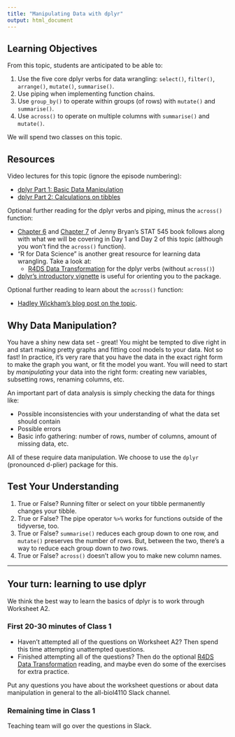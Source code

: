 ```yaml
---
title: "Manipulating Data with dplyr"
output: html_document
---
```


## Learning Objectives

From this topic, students are anticipated to be able to:

1. Use the five core dplyr verbs for data wrangling: `select()`, `filter()`, `arrange()`, `mutate()`, `summarise()`.
2. Use piping when implementing function chains.
3. Use `group_by()` to operate within groups (of rows) with `mutate()` and `summarise()`. 
4. Use `across()` to operate on multiple columns with `summarise()` and `mutate()`.

We will spend two classes on this topic.

## Resources

Video lectures for this topic (ignore the episode numbering):

- [dplyr Part 1: Basic Data Manipulation](https://youtu.be/Gms3zSPqCk8)
- [dplyr Part 2: Calculations on tibbles](https://youtu.be/38BA_v7BwKk)

Optional further reading for the dplyr verbs and piping, minus the `across()` function:

- [Chapter 6](https://stat545.com/dplyr-intro.html) and [Chapter 7](https://stat545.com/dplyr-single.html) of Jenny Bryan's STAT 545 book follows along with what we will be covering in Day 1 and Day 2 of this topic (although you won't find the `across()` function).
- "R for Data Science" is another great resource for learning data wrangling. Take a look at:
    - [R4DS Data Transformation](https://r4ds.hadley.nz/data-transform.html) for the dplyr verbs (without `across()`)
- [dplyr's introductory vignette](https://cran.r-project.org/web/packages/dplyr/vignettes/dplyr.html) is useful for orienting you to the package. 

Optional further reading to learn about the `across()` function:

- [Hadley Wickham's blog post on the topic](https://www.tidyverse.org/blog/2020/04/dplyr-1-0-0-colwise/).

## Why Data Manipulation?

You have a shiny new data set - great! You might be tempted to dive right in and start making pretty graphs and fitting cool models to your data. Not so fast! In practice, it's very rare that you have the data in the exact right form to make the graph you want, or fit the model you want. You will need to start by *manipulating* your data into the right form: creating new variables, subsetting rows, renaming columns, etc. 


An important part of data analysis is simply checking the data for things like: 

- Possible inconsistencies with your understanding of what the data set should contain
- Possible errors 
- Basic info gathering: number of rows, number of columns, amount of missing data, etc. 

All of these require data manipulation. We choose to use the `dplyr` (pronounced d-plier) package for this.

## Test Your Understanding

1. True or False? Running filter or select on your tibble permanently changes your tibble. 
2. True or False? The pipe operator `%>%` works for functions outside of the tidyverse, too.
3. True or False? `summarise()` reduces each group down to one row, and `mutate()` preserves the number of rows. But, between the two, there's a way to reduce each group down to _two_ rows.
4. True or False? `across()` doesn't allow you to make new column names. 

---

## Your turn: learning to use dplyr

We think the best way to learn the basics of dplyr is to work through Worksheet A2. 

### First 20-30 minutes of Class 1

- Haven't attempted all of the questions on Worksheet A2? Then spend this time attempting unattempted questions. 
- Finished attempting all of the questions? Then do the optional [R4DS Data Transformation](https://r4ds.hadley.nz/data-transform.html) reading, and maybe even do some of the exercises for extra practice. 

Put any questions you have about the worksheet questions or about data manipulation in general to the all-biol4110 Slack channel.

### Remaining time in Class 1

Teaching team will go over the questions in Slack. 
